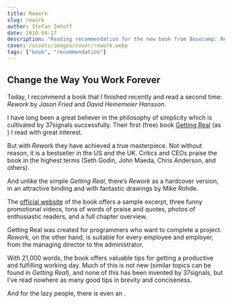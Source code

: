 ```yaml
---
title: Rework
slug: rework
author: Stefan Imhoff
date: 2010-04-27
description: "Reading recommendation for the new book from Basecamp: Rework. A short, well-illustrated book on product development and how to run a company that has not been wrongly put on the bestseller list for a long time and has been praised to the highest standards."
cover: /assets/images/cover/rework.webp
tags: ["book", "recommendation"]
---
```


## Change the Way You Work Forever

Today, I recommend a book that I finished recently and read a second time: _Rework_ by _Jason Fried_ and _David Heinemeier Hansson_.

I have long been a great believer in the philosophy of simplicity which is cultivated by 37signals successfully. Their first (free) book [Getting Real](https://basecamp.com/books/getting-real) (as <ProductLink asin="0578012812" text="paperback version" />) I read with great interest.

<Bookshelf>
  <AmazonBook asin="0307463745" alt="Rework" />
  <AmazonBook
    asin="0578012812"
    alt="Getting Real: The smarter, faster, easier way to build a successful web application"
  />
</Bookshelf>

But with _Rework_ they have achieved a true masterpiece. Not without reason, it is a bestseller in the US and the UK. Critics and CEOs praise the book in the highest terms (Seth Godin, John Maeda, Chris Anderson, and others).

And unlike the simple _Getting Real_, there’s _Rework_ as a hardcover version, in an attractive binding and with fantastic drawings by Mike Rohde.

The [official website](https://basecamp.com/books/rework) of the book offers a sample excerpt, three funny promotional videos, tons of words of praise and quotes, photos of enthusiastic readers, and a full chapter overview.

Getting Real was created for programmers who want to complete a project. _Rework_, on the other hand, is suitable for every employee and employer, from the managing director to the administrator.

With 21,000 words, the book offers valuable tips for getting a productive and fulfilling working day. Much of this is not new (similar topics can be found in _Getting Real_), and none of this has been invented by 37signals, but I’ve read nowhere as many good tips in brevity and conciseness.

And for the lazy people, there is even an <ProductLink asin="0307704513" text="audiobook version" />.
